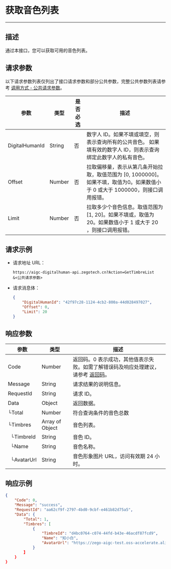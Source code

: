 # 获取音色列表

---

##  描述

通过本接口，您可以获取可用的音色列表。


<PostPrototype link="https://aigc-digitalhuman-api.zegotech.cn?Action=GetTimbreList" />

## 请求参数

以下请求参数列表仅列出了接口请求参数和部分公共参数，完整公共参数列表请参考 [调用方式 - 公共请求参数](./../Accessing%20Server%20APIs.mdx#公共请求参数)。

| 参数               | 类型   | 是否必选 | 描述             |
|------------------|------|------|-------------------------|
| DigitalHumanId      | String | 否    | 数字人 ID。如果不填或填空，则表示查询所有的公共音色。 如果填有效的数字人 ID，则表示查询绑定此数字人的私有音色。    |
| Offset         | Number | 否    | 拉取偏移量，表示从第几条开始拉取，取值范围为 [0, 1000000]。如果不填，取值为0。如果数值小于 0 或大于 1000000，则接口调用报错。|
| Limit          | Number | 否    | 拉取多少个音色信息。取值范围为 [1, 20]。如果不填或，取值为 20。如果数值小于 1 或大于 20 ，则接口调用报错。 |


## 请求示例

- 请求地址 URL：

    ```https
    https://aigc-digitalhuman-api.zegotech.cn?Action=GetTimbreList
    &<公共请求参数>
    ```

- 请求消息体：

    ```json
    {
        "DigitalHumanId": "42f97c28-1124-4cb2-800a-44d028497027",
        "Offset": 0,
        "Limit": 20
    }
    ```

## 响应参数

| 参数 | 类型 | 描述 |
|------|------|------|
| Code | Number | 返回码。0 表示成功，其他值表示失败。如需了解错误码及响应处理建议，请参考 [返回码](./../Return%20codes.mdx)。 |
| Message | String | 请求结果的说明信息。 |
| RequestId | String | 请求 ID。 |
| Data | Object | 返回数据。 |
| └Total | Number | 符合查询条件的音色总数|
| └Timbres | Array of Object | 音色列表。|
| &nbsp;&nbsp;└TimbreId      | String       | 音色 ID。 |
| &nbsp;&nbsp;└Name | String | 音色名称。 |
| &nbsp;&nbsp;└AvatarUrl | String | 音色形象图片 URL，访问有效期 24 小时。 |


## 响应示例

```json
{
    "Code": 0,
    "Message": "success",
    "RequestId": "aa62cf9f-2797-4bd0-9cbf-e461b82d75a5",
    "Data": {
        "Total": 1,
        "Timbres": [
            {
                "TimbreId": "d4bc0764-c074-44fd-b43e-46acdf87fcd9",
                "Name": "知小白",
                "AvatarUrl": "https://zego-aigc-test.oss-accelerate.aliyuncs.com/audio%2F20250507%2F787e2867-638b-40e3-8154-9b73bb234747.png?Expires=1750303031&OSSAccessKeyId=LTAI5tGqv9rje9rHtTDWyDXo&Signature=fAch4frhUft0mFSplcw4d95QL1Q%3D&response-content-disposition=attachment%3B%20filename%3Daudio%2F20250507%2F787e2867-638b-40e3-8154-9b73bb234747.png"
            }
        】
    }
}
```